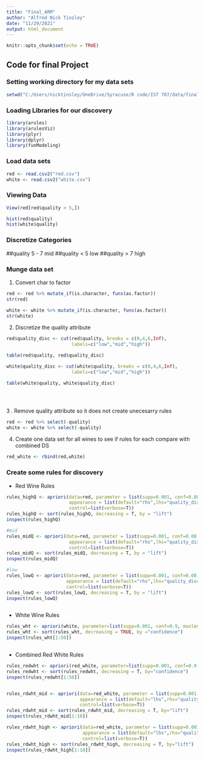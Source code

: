 ```yaml
---
title: "Final_ARM"
author: "Alfred Nick Tinsley"
date: "11/29/2021"
output: html_document
---
```


```r
knitr::opts_chunk$set(echo = TRUE)
```

## Code for final Project



### Setting working directory for my data sets
```r

setwd("C:/Users/nicktinsley/OneDrive/Syracuse/R code/IST 707/data/finalProject")

```



### Loading Libraries for our discovery
```r
library(arules)
library(arulesViz)
library(plyr)
library(dplyr)
library(funModeling)

```


### Load data sets 


```r

red <- read.csv2("red.csv")
white <- read.csv2("white.csv")

```


### Viewing Data

```r

View(red[red$quality > 5,])

hist(red$quality)
hist(white$quality)

```

### Discretize Categories
##quality 5 - 7 mid
##quality < 5 low
##quality > 7 high


### Munge data set
1. Convert char to factor


```r
red <- red %>% mutate_if(is.character, funs(as.factor))
str(red)

white <- white %>% mutate_if(is.character, funs(as.factor))
str(white)


```


2. Discretize the quality attribute

```r
red$quality_disc <- cut(red$quality, breaks = c(0,4,6,Inf),
                        labels=c("low","mid","high"))

table(red$quality, red$quality_disc)

white$quality_disc <- cut(white$quality, breaks = c(0,4,6,Inf),
                        labels=c("low","mid","high"))

table(white$quality, white$quality_disc)





```

3 . Remove quality attribute so it does not create unecesarry rules

```r
red <- red %>% select(-quality)
white <- white %>% select(-quality)

```


4. Create one data set for all wines to see if rules for each compare with combined DS

```r
red_white <- rbind(red,white)

```

### Create some rules for discovery

* Red Wine Rules
```r
rules_highQ <- apriori(data=red, parameter = list(supp=0.001, conf=0.08,minlen=2),
                       appearance = list(default="rhs",lhs="quality_disc=high"),
                       control=list(verbose=T))
rules_highQ <- sort(rules_highQ, decreasing = T, by = "lift")
inspect(rules_highQ)

#mid 
rules_midQ <- apriori(data=red, parameter = list(supp=0.001, conf=0.08,minlen=2),
                       appearance = list(default="rhs",lhs="quality_disc=mid"),
                       control=list(verbose=T))
rules_midQ <- sort(rules_midQ, decreasing = T, by = "lift")
inspect(rules_midQ)

#low
rules_lowQ <- apriori(data=red, parameter = list(supp=0.001, conf=0.08,minlen=2),
                      appearance = list(default="rhs",lhs="quality_disc=low"),
                      control=list(verbose=T))
rules_lowQ <- sort(rules_lowQ, decreasing = T, by = "lift")
inspect(rules_lowQ)



```




* White Wine Rules

```r
rules_wht <- apriori(white, parameter=list(supp=0.001, conf=0.9, maxlen=4))
rules_wht <- sort(rules_wht, decreasing = TRUE, by ="confidence")
inspect(rules_wht[1:50])



```




* Combined Red White Rules

```r
rules_redwht <- apriori(red_white, parameter=list(supp=0.001, conf=0.9, maxlen=4))
rules_redwht <- sort(rules_redwht, decreasing = T, by="confidence")
inspect(rules_redwht[1:50])


rules_rdwht_mid <- apriori(data=red_white, parameter = list(supp=0.001, conf=0.9,maxlen=4),
                           appearance = list(default="lhs",rhs="quality_disc=mid"),
                           control=list(verbose=T))
rules_rdwht_mid <- sort(rules_rdwht_mid, decreasing = T, by="lift")
inspect(rules_rdwht_mid[1:10])

rules_rdwht_high <- apriori(data=red_white, parameter = list(supp=0.001, conf=0.9,maxlen=4),
                            appearance = list(default="lhs",rhs="quality_disc=high"),
                            control=list(verbose=T))
rules_rdwht_high <- sort(rules_rdwht_high, decreasing = T, by="lift")
inspect(rules_rdwht_high[1:10])


```



















